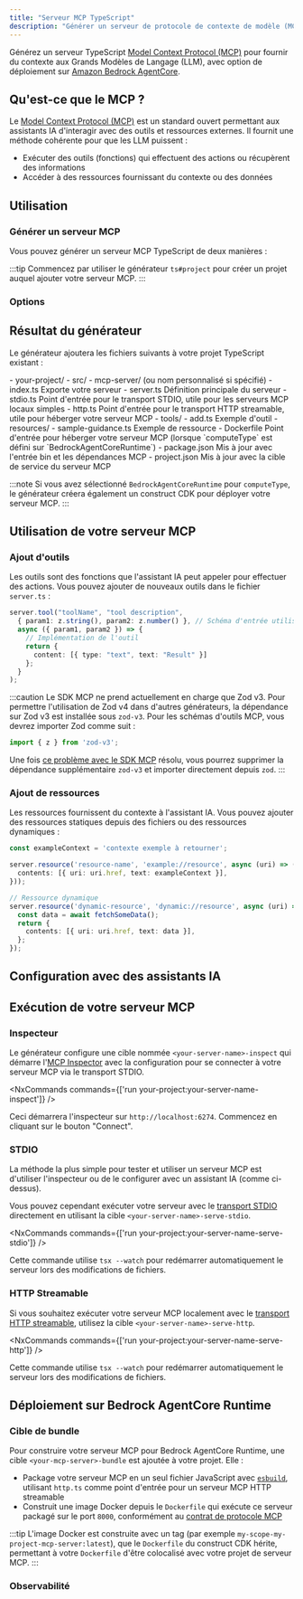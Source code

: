 ```yaml
---
title: "Serveur MCP TypeScript"
description: "Générer un serveur de protocole de contexte de modèle (MCP) TypeScript pour fournir du contexte aux modèles de langage de grande taille"
---
```





Générez un serveur TypeScript [Model Context Protocol (MCP)](https://modelcontextprotocol.io/) pour fournir du contexte aux Grands Modèles de Langage (LLM), avec option de déploiement sur [Amazon Bedrock AgentCore](https://docs.aws.amazon.com/bedrock-agentcore/latest/devguide/).

## Qu'est-ce que le MCP ?

Le [Model Context Protocol (MCP)](https://modelcontextprotocol.io/) est un standard ouvert permettant aux assistants IA d'interagir avec des outils et ressources externes. Il fournit une méthode cohérente pour que les LLM puissent :

- Exécuter des outils (fonctions) qui effectuent des actions ou récupèrent des informations
- Accéder à des ressources fournissant du contexte ou des données

## Utilisation

### Générer un serveur MCP

Vous pouvez générer un serveur MCP TypeScript de deux manières :

<RunGenerator generator="ts#mcp-server" />

:::tip
Commencez par utiliser le générateur <Link path="/guides/typescript-project">`ts#project`</Link> pour créer un projet auquel ajouter votre serveur MCP.
:::

### Options

<GeneratorParameters generator="ts#mcp-server" />

## Résultat du générateur

Le générateur ajoutera les fichiers suivants à votre projet TypeScript existant :

<FileTree>
  - your-project/
    - src/
      - mcp-server/ (ou nom personnalisé si spécifié)
        - index.ts Exporte votre serveur
        - server.ts Définition principale du serveur
        - stdio.ts Point d'entrée pour le transport STDIO, utile pour les serveurs MCP locaux simples
        - http.ts Point d'entrée pour le transport HTTP streamable, utile pour héberger votre serveur MCP
        - tools/
          - add.ts Exemple d'outil
        - resources/
          - sample-guidance.ts Exemple de ressource
        - Dockerfile Point d'entrée pour héberger votre serveur MCP (lorsque `computeType` est défini sur `BedrockAgentCoreRuntime`)
    - package.json Mis à jour avec l'entrée bin et les dépendances MCP
    - project.json Mis à jour avec la cible de service du serveur MCP
</FileTree>

:::note
Si vous avez sélectionné `BedrockAgentCoreRuntime` pour `computeType`, le générateur créera également un construct CDK pour déployer votre serveur MCP.
:::

## Utilisation de votre serveur MCP

### Ajout d'outils

Les outils sont des fonctions que l'assistant IA peut appeler pour effectuer des actions. Vous pouvez ajouter de nouveaux outils dans le fichier `server.ts` :

```typescript
server.tool("toolName", "tool description",
  { param1: z.string(), param2: z.number() }, // Schéma d'entrée utilisant Zod
  async ({ param1, param2 }) => {
    // Implémentation de l'outil
    return {
      content: [{ type: "text", text: "Result" }]
    };
  }
);
```

:::caution
Le SDK MCP ne prend actuellement en charge que Zod v3. Pour permettre l'utilisation de Zod v4 dans d'autres générateurs, la dépendance sur Zod v3 est installée sous `zod-v3`. Pour les schémas d'outils MCP, vous devrez importer Zod comme suit :

```ts
import { z } from 'zod-v3';
```

Une fois [ce problème avec le SDK MCP](https://github.com/modelcontextprotocol/typescript-sdk/issues/164) résolu, vous pourrez supprimer la dépendance supplémentaire `zod-v3` et importer directement depuis `zod`.
:::

### Ajout de ressources

Les ressources fournissent du contexte à l'assistant IA. Vous pouvez ajouter des ressources statiques depuis des fichiers ou des ressources dynamiques :

```typescript
const exampleContext = 'contexte exemple à retourner';

server.resource('resource-name', 'example://resource', async (uri) => ({
  contents: [{ uri: uri.href, text: exampleContext }],
}));

// Ressource dynamique
server.resource('dynamic-resource', 'dynamic://resource', async (uri) => {
  const data = await fetchSomeData();
  return {
    contents: [{ uri: uri.href, text: data }],
  };
});
```

## Configuration avec des assistants IA

<Snippet name="mcp/configuration-ts" parentHeading="Configuring with AI Assistants" />

## Exécution de votre serveur MCP

### Inspecteur

Le générateur configure une cible nommée `<your-server-name>-inspect` qui démarre l'[MCP Inspector](https://github.com/modelcontextprotocol/inspector) avec la configuration pour se connecter à votre serveur MCP via le transport STDIO.

<NxCommands commands={['run your-project:your-server-name-inspect']} />

Ceci démarrera l'inspecteur sur `http://localhost:6274`. Commencez en cliquant sur le bouton "Connect".

### STDIO

La méthode la plus simple pour tester et utiliser un serveur MCP est d'utiliser l'inspecteur ou de le configurer avec un assistant IA (comme ci-dessus).

Vous pouvez cependant exécuter votre serveur avec le [transport STDIO](https://modelcontextprotocol.io/docs/concepts/transports#standard-input%2Foutput-stdio) directement en utilisant la cible `<your-server-name>-serve-stdio`.

<NxCommands commands={['run your-project:your-server-name-serve-stdio']} />

Cette commande utilise `tsx --watch` pour redémarrer automatiquement le serveur lors des modifications de fichiers.

### HTTP Streamable

Si vous souhaitez exécuter votre serveur MCP localement avec le [transport HTTP streamable](https://modelcontextprotocol.io/docs/concepts/transports#streamable-http), utilisez la cible `<your-server-name>-serve-http`.

<NxCommands commands={['run your-project:your-server-name-serve-http']} />

Cette commande utilise `tsx --watch` pour redémarrer automatiquement le serveur lors des modifications de fichiers.

## Déploiement sur Bedrock AgentCore Runtime

<Snippet name="mcp/bedrock-deployment" parentHeading="Deploying Your MCP Server to Bedrock AgentCore Runtime" />

### Cible de bundle

Pour construire votre serveur MCP pour Bedrock AgentCore Runtime, une cible `<your-mcp-server>-bundle` est ajoutée à votre projet. Elle :

- Package votre serveur MCP en un seul fichier JavaScript avec [`esbuild`](https://esbuild.github.io/), utilisant `http.ts` comme point d'entrée pour un serveur MCP HTTP streamable
- Construit une image Docker depuis le `Dockerfile` qui exécute ce serveur packagé sur le port `8000`, conformément au [contrat de protocole MCP](https://docs.aws.amazon.com/bedrock-agentcore/latest/devguide/runtime-service-contract.html#mcp-protocol-contract)

:::tip
L'image Docker est construite avec un tag (par exemple `my-scope-my-project-mcp-server:latest`), que le `Dockerfile` du construct CDK hérite, permettant à votre `Dockerfile` d'être colocalisé avec votre projet de serveur MCP.
:::

### Observabilité

<Snippet name="mcp/observability" parentHeading="Observability" />